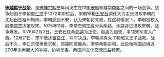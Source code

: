 '''[[宋越熙宁战争|宋越熙宁战争]]'''，是[[宋神宗|宋神宗]][[熙宁|熙宁]]年间发生在中国[[宋朝|宋朝]]和越南[[李朝_(越南)|李朝]]之间的一场战争。战争起因于李朝[[李仁宗|李仁宗]]于1072年即位后，宋朝宰相[[王安石|王安石]]调任大力主张进攻李朝的沈起出任桂州知州。李朝感到不安，认为宋朝将来攻，在这种情况下，李朝检校太尉[[李常杰|李常杰]]决定攻宋。1075年11月，李常杰和[[宗亶|宗亶]]分兵两路，水路并进进攻宋朝，战争爆发。1076年2月2日，王安石任命[[郭逵|郭逵]]为正使，赵卨为副使，率领宋军进入广西。12月21日，宋军抵达[[红河|富良江]]，两军决战。李朝洪真太子和昭文王子战死。战后不久，李仁宗便奉表求和，郭逵同意撤兵，宋李两朝讲和。此役後两国边境近200年未再起大的争端，边境无事，两国间文化交流日益频繁。